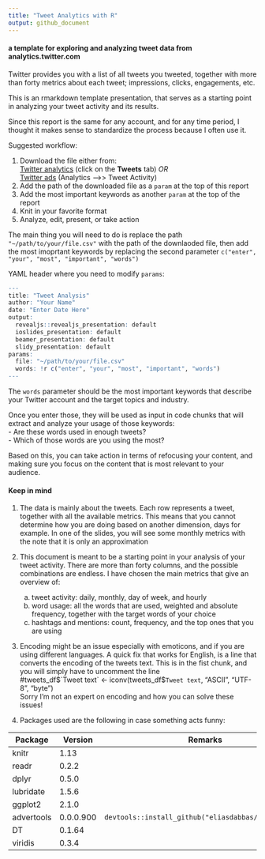 ```yaml
---
title: "Tweet Analytics with R"
output: github_document
---
```



#### a template for exploring and analyzing tweet data from analytics.twitter.com 

Twitter provides you with a list of all tweets you tweeted, together with more than forty metrics about each tweet; impressions, clicks, engagements, etc. 

This is an rmarkdown template presentation, that serves as a starting point in analyzing your tweet activity and its results. 

Since this report is the same for any account, and for any time period, I thought it makes sense to standardize the process because I often use it. 

Suggested workflow: 

1. Download the file either from:  
 [Twitter analytics](http://analytics.twitter.com) (click on the **Tweets** tab) _OR_  
 [Twitter ads](http://ads.twitter.com) (Analytics -->> Tweet Activity)    
2. Add the path of the downloaded file as a `param` at the top of this report
3. Add the most important keywords as another `param` at the top of the report
4. Knit in your favorite format
5. Analyze, edit, present, or take action

The main thing you will need to do is replace the path `"~/path/to/your/file.csv"` with the path of the downlaoded file, then add the most imoprtant keywords by replacing the second parameter `c("enter", "your", "most", "important", "words")`

YAML header where you need to modify `params`:
```r
---
title: "Tweet Analysis"
author: "Your Name"
date: "Enter Date Here"
output:
  revealjs::revealjs_presentation: default
  ioslides_presentation: default
  beamer_presentation: default
  slidy_presentation: default
params:
  file: "~/path/to/your/file.csv"
  words: !r c("enter", "your", "most", "important", "words")
---


```

The `words` parameter should be the most important keywords that describe your Twitter account and the target topics and industry. 

Once you enter those, they will be used as input in code chunks that will extract and analyze your usage of those keywords:  
- Are these words used in enough tweets?   
- Which of those words are you using the most?  

Based on this, you can take action in terms of refocusing your content, and making sure you focus on the content that is most relevant to your audience. 

#### Keep in mind

1. The data is mainly about the tweets. Each row represents a tweet, together with all the available metrics. This means that you cannot determine how you are doing based on another dimension, days for example. In one of the slides, you will see some monthly metrics with the note that it is only an approximation

2. This document is meant to be a starting point in your analysis of your tweet activity. There are more than forty columns, and the possible combinations are endless. I have chosen the main metrics that give an overview of: 
    (a) tweet activity: daily, monthly, day of week, and hourly
    (b) word usage: all the words that are used, weighted and absolute frequency, together with the target words of your choice
    (c) hashtags and mentions: count, frequency, and the top ones that you are using

3. Encoding might be an issue especially with emoticons, and if you are using different languages. A quick fix that works for English, is a line that converts the encoding of the tweets text. This is in the fist chunk, and you will simply have to uncomment the line  
#tweets_df$`Tweet text` <- iconv(tweets_df$`Tweet text`, "ASCII", "UTF-8", "byte")  
Sorry I'm not an expert on encoding and how you can solve these issues! 

4. Packages used are the following in case something acts funny: 

Package         | Version       | Remarks
----------------|---------------|--------------------------
knitr           | 1.13          |
readr           | 0.2.2         |
dplyr           | 0.5.0         |
lubridate       | 1.5.6         |
ggplot2         | 2.1.0         |
advertools      | 0.0.0.900     | `devtools::install_github("eliasdabbas/advertools")`
DT              | 0.1.64        | 
viridis         | 0.3.4         |










